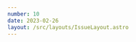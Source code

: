```yaml
---
number: 10
date: 2023-02-26
layout: /src/layouts/IssueLayout.astro
---
```



<Title title={`Issue ${frontmatter.number}`} date={frontmatter.date} />

<NewsletterSponsorSlot
  title="Put your mobile releases on autopilot."
  url="https://get.runway.team/get-started?utm_campaign%3DiOS%20CI%20Newsletter%26utm_medium%3Dweb%26utm_source%3DiOS%20CI%20Newsletter%20Issue%208%26utm_content%3Dfeb_26_23"
  description="No more cat-herding, spreadsheets, or steady drip of manual busywork. Runway helps your team level up your release coordination and automation, from kickoff to release to rollout."
  image="/runway-alt.png"
/>

Hey everyone! 👋  Welcome to the tenth issue of the iOS CI Newsletter. Hope you’ve all had a fantastic couple of weeks!

As I mentioned in the previous issue, we've had a two-week sprint at work to look into how we can improve the state of our codebase. I have primarily focused on migrating 3rd-party CocoaPods dependencies to Swift Package Manager and learning the ins and outs of how the Swift build system resolves, installs, and builds its dependencies, which has been very interesting.

This work inspired the article I wrote last week on my blog which I am sharing in this issue of the newsletter 🎉

## [Safely depending on exact versions of Swift Packages](https://www.polpiella.dev/safely-pinning-spm-depedencies-to-exact-versions?utm_campaign=iOS%20CI%20Newsletter&utm_medium=web&utm_source=iOS%20CI%20Newsletter%20Issue%2010&utm_content=feb_26_23)

In this article, I explain why it might be a good idea to pin Swift Package Manager dependencies to exact versions and how setting an xcodebuild flag on your CI builds will help ensure you get reproducible builds and mitigate security risks.

## [🚨 You might need to update Fastlane 🚨](https://twitter.com/FastlaneTools/status/1629153901747265538?utm_campaign=iOS%20CI%20Newsletter&utm_medium=web&utm_source=iOS%20CI%20Newsletter%20Issue%2010&utm_content=feb_26_23)

[Fastlane](https://twitter.com/FastlaneTools?utm_campaign=iOS%20CI%20Newsletter&utm_medium=web&utm_source=iOS%20CI%20Newsletter%20Issue%2010&utm_content=feb_26_23) has had an issue this week affecting accounts that authenticate with App Store Connect using Apple ID. This authentication method has been causing forbidden access responses that could even lock Apple ID accounts out 😱.

Thankfully, [Josh Holtz](https://twitter.com/joshdholtz?utm_campaign=iOS%20CI%20Newsletter&utm_medium=web&utm_source=iOS%20CI%20Newsletter%20Issue%2010&utm_content=feb_26_23) came to the rescue and swiftly opened a [Pull Request](https://github.com/fastlane/fastlane/pull/21073?utm_campaign=iOS%20CI%20Newsletter&utm_medium=web&utm_source=iOS%20CI%20Newsletter%20Issue%2010&utm_content=feb_26_23) to fix the issue, which was followed shortly after with [the release of version 2.212.1 of Fastlane](https://github.com/fastlane/fastlane/releases/tag/2.212.1?utm_campaign=iOS%20CI%20Newsletter&utm_medium=web&utm_source=iOS%20CI%20Newsletter%20Issue%2010&utm_content=feb_26_23) 🎉.

If this is affecting you and your team, make sure you update to the latest version now. As Fastlane themselves recommend in [this tweet](https://twitter.com/FastlaneTools/status/1629153901747265538?utm_campaign=iOS%20CI%20Newsletter&utm_medium=web&utm_source=iOS%20CI%20Newsletter%20Issue%2010&utm_content=feb_26_23), consider [migrating to using an App Store Connect API key as your authentication method going forward](https://www.polpiella.dev/fastlane-appstore-connect-api-and-github-actions?utm_campaign=iOS%20CI%20Newsletter&utm_medium=web&utm_source=iOS%20CI%20Newsletter%20Issue%2010&utm_content=feb_26_23).

## [Quickstart CI/CD by Runway](https://www.runway.team/blog/introducing-quickstart-ci-cd-by-runway?utm_campaign=iOS%20CI%20Newsletter&utm_medium=web&utm_source=iOS%20CI%20Newsletter%20Issue%2010&utm_content=feb_26_23)

The team over at [Runway](https://twitter.com/RunwayTeam?utm_campaign=iOS%20CI%20Newsletter&utm_medium=web&utm_source=iOS%20CI%20Newsletter%20Issue%2010&utm_content=feb_26_23) has launched a new product: [Quickstart CI/CD](https://www.runway.team/blog/introducing-quickstart-ci-cd-by-runway?utm_campaign=iOS%20CI%20Newsletter&utm_medium=web&utm_source=iOS%20CI%20Newsletter%20Issue%2010&utm_content=feb_26_23). As its name states, this new tool allows you to create new CI/CD pipelines for iOS and Android or replace existing flaky ones automatically with just a few clicks. And the best part is that **this new service is completely free**! 🎉

As you will know by now, [Runway](http://twitter.com/RunwayTeam?utm_campaign=iOS%20CI%20Newsletter&utm_medium=web&utm_source=iOS%20CI%20Newsletter%20Issue%2010&utm_content=feb_26_23) sponsor this newsletter, and when they shared the news of this new service and asked me whether I wanted to feature it, I immediately said yes as it looks very exciting! Hoping to try it out on a new side project soon 🔨👀

## [Fastlane iOS developer guide](https://tanaschita.com/20230213-fastlane-ios-developer-guide?utm_campaign=iOS%20CI%20Newsletter&utm_medium=web&utm_source=iOS%20CI%20Newsletter%20Issue%2010&utm_content=feb_26_23)

This article by [Natascha Fadeeva](https://twitter.com/tanaschita?utm_campaign=iOS%20CI%20Newsletter&utm_medium=web&utm_source=iOS%20CI%20Newsletter%20Issue%2010&utm_content=feb_26_23) is an amazing resource if you're getting started with Fastlane. It shows you how you can install it, create lanes, authenticate with App Store Connect, handle code signing, and much more! 🤩

## [Fastlane might be moving to Mobile Native Foundation!](https://github.com/MobileNativeFoundation/discussions/discussions/194?utm_campaign=iOS%20CI%20Newsletter&utm_medium=web&utm_source=iOS%20CI%20Newsletter%20Issue%2010&utm_content=feb_26_23)

There has been a big conversation on Twitter this week about Fastlane and whether it should continue being owned by Google, who don't seem to be very invested in helping to maintain the tool.

[This thread](https://twitter.com/steipete/status/1627315332716150785?utm_campaign=iOS%20CI%20Newsletter&utm_medium=web&utm_source=iOS%20CI%20Newsletter%20Issue%2010&utm_content=feb_26_23), created by [Peter Steinberger](https://twitter.com/steipete?utm_campaign=iOS%20CI%20Newsletter&utm_medium=web&utm_source=iOS%20CI%20Newsletter%20Issue%2010&utm_content=feb_26_23), started a great conversation about how Fastlane would benefit from moving to the [Mobile Native Foundation](https://github.com/MobileNativeFoundation?utm_campaign=iOS%20CI%20Newsletter&utm_medium=web&utm_source=iOS%20CI%20Newsletter%20Issue%2010&utm_content=feb_26_23). There have already been conversations off the back of the thread on making this happen along with companies wanting to sponsor the Open Source project if this migration happens. 🎉

If you're interested in keeping an eye on the move, [the conversation is happening in this GitHub discussion](https://github.com/MobileNativeFoundation/discussions/discussions/194?utm_campaign=iOS%20CI%20Newsletter&utm_medium=web&utm_source=iOS%20CI%20Newsletter%20Issue%2010&utm_content=feb_26_23).
